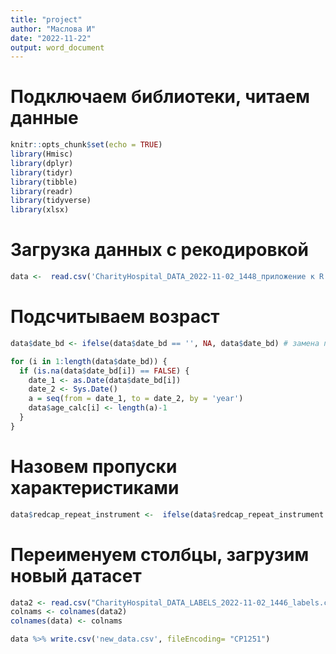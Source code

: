 ```yaml
---
title: "project"
author: "Маслова И"
date: "2022-11-22"
output: word_document
---
```


# Подключаем библиотеки, читаем данные

```r
knitr::opts_chunk$set(echo = TRUE)
library(Hmisc)
library(dplyr)
library(tidyr)
library(tibble)
library(readr)
library(tidyverse)
library(xlsx)
```



# Загрузка данных с рекодировкой

```r
data <-  read.csv('CharityHospital_DATA_2022-11-02_1448_приложение к R.csv', fileEncoding= "utf-8")
```

# Подсчитываем возраст

```r
data$date_bd <- ifelse(data$date_bd == '', NA, data$date_bd) # замена пустый ячеек на NA

for (i in 1:length(data$date_bd)) {
  if (is.na(data$date_bd[i]) == FALSE) {
    date_1 <- as.Date(data$date_bd[i])
    date_2 <- Sys.Date()
    a = seq(from = date_1, to = date_2, by = 'year')
    data$age_calc[i] <- length(a)-1
  }
}

```


# Назовем пропуски характеристиками

```r

data$redcap_repeat_instrument <-  ifelse(data$redcap_repeat_instrument == '', 'Характеристики', data$redcap_repeat_instrument)


```



# Переименуем столбцы, загрузим новый датасет
 
```r

data2 <- read.csv("CharityHospital_DATA_LABELS_2022-11-02_1446_labels.csv", encoding = "UTF-8", check.names=FALSE)
colnams <- colnames(data2)
colnames(data) <- colnams

data %>% write.csv('new_data.csv', fileEncoding= "CP1251")

```



















